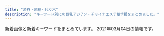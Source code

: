 ```yaml
---
title: "渋谷・原宿・代々木"
description: "キーワード別にの巨乳アジアン・チャイナエステ嬢情報をまとめました。"
---
```


新着画像と新着キーワードをまとめています。
2021年03月04日の情報です。

<DmmAffiliateIns />
<KeywordTable
  shops={
    [
    {
        "name": "\u68ee\u306e\u9999",
        "keywords": {
            "D": 24,
            "87": 8,
            "83": 4,
            "86": 12,
            "C": 19,
            "85": 4
        },
        "station": "JR\u6e0b\u8c37\u99c5\u6771\u53e3",
        "img_links": [
            "http://kokoronosato.tyo.cm/images/room4.jpg",
            "http://menlog.net/link/menlog8831.jpg",
            "http://kokoronosato.tyo.cm/images/themes/pink/s_link.png",
            "http://kokoronosato.tyo.cm/images/themes/pink/s_staff.png",
            "http://kokoronosato.tyo.cm/images/themes/pink/r3.jpg",
            "http://kokoronosato.tyo.cm/photos/sites/15/2020/08/2020082205444313.jpg",
            "http://kokoronosato.tyo.cm/images/themes/pink/s_ranking.png",
            "http://kokoronosato.tyo.cm/photos/sites/15/2019/07/2019072809470568.jpg",
            "http://kokoronosato.tyo.cm/link/esthelove88-31.jpg",
            "http://kokoronosato.tyo.cm/link/walker88.jpg",
            "http://kokoronosato.tyo.cm/photos/sites/15/2020/08/2020082205444661.jpg",
            "http://kokoronosato.tyo.cm/images/themes/pink/no1.png",
            "http://kokoronosato.tyo.cm/images/themes/pink/no2.png",
            "http://kokoronosato.tyo.cm/link/88x31b.jpg",
            "http://kokoronosato.tyo.cm/photos/sites/15/2019/07/2019072809450776.jpg",
            "http://kokoronosato.tyo.cm/images/room1.jpg",
            "http://kokoronosato.tyo.cm/images/themes/pink/line.png",
            "http://kokoronosato.tyo.cm/images/themes/pink/s_pickup.png",
            "http://kokoronosato.tyo.cm/photos/sites/15/2019/07/2019072809465934.jpg",
            "http://kokoronosato.tyo.cm/photos/sites/15/2020/08/2020082203150030.jpg",
            "http://kokoronosato.tyo.cm/images/themes/pink/s_news.png",
            "http://kokoronosato.tyo.cm/images/room3.jpg",
            "http://kokoronosato.tyo.cm/photos/sites/15/2020/08/2020082203135850.jpg",
            "http://kokoronosato.tyo.cm/link/e0016.jpg",
            "http://kokoronosato.tyo.cm/link/massage-de_88_31.jpg",
            "http://kokoronosato.tyo.cm/images/themes/pink/s_newface.png",
            "http://kokoronosato.tyo.cm/photos/sites/15/2020/08/2020082205443766.jpg",
            "http://kokoronosato.tyo.cm/link/8831.jpg",
            "http://kokoronosato.tyo.cm/photos/sites/15/2019/07/2019072809445954.jpg",
            "http://kokoronosato.tyo.cm/images/room2.jpg",
            "http://kokoronosato.tyo.cm/images/themes/pink/mobile.jpg"
        ],
        "url": "http://kokoronosato.tyo.cm/"
    },
    {
        "url": "http://www.ogon.work/",
        "keywords": {
            "D": 21,
            "E": 7,
            "87": 14,
            "85": 14,
            "86": 13,
            "84": 30,
            "C": 55,
            "83": 14
        },
        "name": "\u9ec4\u91d1\u6d77\u5cb8",
        "station": "JR\u6e0b\u8c37\u99c5\u30cf\u30c1\u516c\u53e3",
        "img_links": [
            "http://www.ogon.work/staff/tina1.jpg",
            "http://www.ogon.work/img/contentsbottom.png",
            "http://www.ogon.work/staff/ayumi2.jpg",
            "http://www.ogon.work/img/bana02.jpg",
            "http://www.ogon.work/img/s/s_qa.png",
            "http://www.ogon.work/staff/yuki2.jpg",
            "http://www.ogon.work/staff/yuki1.jpg",
            "http://www.ogon.work/staff/ayumi1.jpg",
            "http://www.ogon.work/img/icon/new.jpg",
            "http://www.ogon.work/staff/ayumi3.jpg",
            "http://www.ogon.work/img/bana03.jpg",
            "http://www.ogon.work/img/interior.jpg",
            "http://www.ogon.work/staff/hana1.jpg",
            "http://www.ogon.work/staff/sara1.jpg",
            "http://www.ogon.work/staff/momo1.jpg"
        ]
    },
    {
        "url": "http://www.aixin.co.jp/",
        "station": "JR\u6e0b\u8c37\u99c5",
        "keywords": {},
        "name": "\u30a2\u30a4\u30b7\u30f3",
        "img_links": [
            "http://www.aixin.co.jp/images/staff/miharu/miharu.png",
            "http://www.aixin.co.jp/images/map/google.png",
            "http://www.aixin.co.jp/images/staff/ruru2/ruru2.jpg",
            "http://www.aixin.co.jp/images/staff/mika2/2.png",
            "http://www.aixin.co.jp/images/staff/eri/eri.png",
            "http://www.aixin.co.jp/images/staff/ayaka/1.jpg",
            "http://www.aixin.co.jp/images/staff/chiemi/chiemi.jpg",
            "http://www.aixin.co.jp/images/staff/aki/aki.png",
            "http://www.aixin.co.jp/images/wanted/wanted.png",
            "http://www.aixin.co.jp/images/staff/yuzu/yuzu.jpg",
            "http://www.aixin.co.jp/images/staff/mirai/mirai.png",
            "http://www.aixin.co.jp/images/price/long.jpg",
            "http://www.aixin.co.jp/images/top/top.jpg",
            "http://www.aixin.co.jp/images/staff/chiemi/1.jpg",
            "http://www.aixin.co.jp/images/costume/2.png",
            "http://www.aixin.co.jp/images/staff/rara/rara.png",
            "http://www.aixin.co.jp/images/staff/miki/2.jpg",
            "http://www.aixin.co.jp/images/staff/miki/miki.jpg",
            "http://www.aixin.co.jp/images/staff/koko/koko.png",
            "http://www.aixin.co.jp/images/staff/yui2/yui2.png",
            "http://www.aixin.co.jp/images/staff/ruri2/ruri2.png",
            "http://www.aixin.co.jp/images/staff/ayaka/ayaka.jpg",
            "http://www.aixin.co.jp/images/staff/haruka2/haruka2.png",
            "http://www.aixin.co.jp/images/staff/mika2/1.png",
            "http://www.aixin.co.jp/images/staff/mika2/mika2.png",
            "http://www.aixin.co.jp/images/costume/1.png",
            "http://www.aixin.co.jp/images/staff/ran/ran.png",
            "http://www.aixin.co.jp/images/price/aroma.jpg",
            "http://www.aixin.co.jp/images/staff/miya/miya.jpg",
            "http://www.aixin.co.jp/images/costume/7.png",
            "http://www.aixin.co.jp/images/staff/yuzu/2.jpg",
            "http://www.aixin.co.jp/images/price/tokusen.jpg",
            "http://www.aixin.co.jp/images/costume/3.png",
            "http://www.aixin.co.jp/images/price/hirou.jpg",
            "http://www.aixin.co.jp/images/costume/6.png",
            "http://www.aixin.co.jp/images/costume/4.png",
            "http://www.aixin.co.jp/images/staff/akane/akane.png",
            "http://www.aixin.co.jp/images/staff/mimi2/mimi2.png",
            "http://www.aixin.co.jp/images/top_pic/top2.jpg"
        ]
    },
    {
        "name": "\u6953",
        "keywords": {},
        "img_links": [
            "http://www.kaede-es.club/images/nav/nav-sys.jpg",
            "http://www.kaede-es.club/css/2.jpeg",
            "http://www.kaede-es.club/images/t-off-ico.jpg",
            "http://www.kaede-es.club/images/shop/DSC_0998-199x300.jpg",
            "http://www.kaede-es.club/images/staff/2/miki.jpg",
            "http://www.kaede-es.club/images/index-tiba_09.jpg",
            "http://www.kaede-es.club/psd/off2-1.jpg",
            "http://www.kaede-es.club/images/nav/nav-job.jpg",
            "http://www.kaede-es.club/images/index-tiba_04.jpg",
            "http://www.kaede-es.club/images/20200928173241.png",
            "http://www.kaede-es.club/images/index-tiba_13.jpg",
            "http://www.kaede-es.club/images/staff/miki.jpg",
            "http://www.kaede-es.club/images/index-tiba_10.jpg",
            "http://www.kaede-es.club/images/staff/2/7.jpg",
            "http://www.kaede-es.club/images/shop/DSC_0086-300x199.jpg",
            "http://www.kaede-es.club/images/nav/nav-staff.jpg",
            "http://www.kaede-es.club/images/staff/2/momo.jpg",
            "http://www.kaede-es.club/images/staff/neinei2.jpg",
            "http://www.kaede-es.club/images/index-tiba_02.jpg",
            "http://www.kaede-es.club/images/shop/DSC_0087-221x300.jpg",
            "http://www.kaede-es.club/images/staff/2/nana.jpg",
            "http://www.kaede-es.club/images/staff/4/sati.jpg",
            "http://www.kaede-es.club/psd/off32.jpg",
            "http://www.kaede-es.club/images/staff/4/yuyu2.jpg",
            "http://www.kaede-es.club/images/staff/6.jpg"
        ],
        "url": "http://www.kaede-es.club/",
        "station": "JR\u4ee3\u3005\u6728\u99c5"
    },
    {
        "keywords": {
            "E": 2,
            "86": 3,
            "88": 5,
            "C": 17,
            "85": 4,
            "F": 1,
            "D": 4,
            "87": 5
        },
        "img_links": [
            "http://awaawa-fairy.work/img/sta18.png",
            "http://awaawa-fairy.work/img/sta22.png",
            "http://awaawa-fairy.work/img/sta28.png",
            "http://awaawa-fairy.work/sp/img/line.jpg",
            "http://awaawa-fairy.work/sp/img/t-o.jpg",
            "http://awaawa-fairy.work/img/st4.png",
            "http://awaawa-fairy.work/sp/img/sta27.png",
            "http://awaawa-fairy.work/sp/img/p-26.png",
            "http://awaawa-fairy.work/sp/img/pc.jpg",
            "http://awaawa-fairy.work/img/st18.png",
            "http://awaawa-fairy.work/img/st26.png",
            "http://awaawa-fairy.work/sp/img/sta18.png",
            "http://awaawa-fairy.work/sp/img/p-15.png",
            "http://awaawa-fairy.work/img/sta29.png",
            "http://awaawa-fairy.work/sp/img/t-s.jpg",
            "http://awaawa-fairy.work/sp/img/sta22.png",
            "http://awaawa-fairy.work/img/st22.png",
            "http://awaawa-fairy.work/img/bottom.png",
            "http://awaawa-fairy.work/sp/img/tel.jpg",
            "http://awaawa-fairy.work/img/sta17.png",
            "http://awaawa-fairy.work/sp/img/info.jpg",
            "http://awaawa-fairy.work/img/st17.png",
            "http://awaawa-fairy.work/img/st017.png",
            "http://awaawa-fairy.work/img/sta15.png",
            "http://awaawa-fairy.work/img/st29.png",
            "http://awaawa-fairy.work/img/st018.png",
            "http://awaawa-fairy.work/sp/img/sta15.png",
            "http://awaawa-fairy.work/img/mo.png",
            "http://awaawa-fairy.work/sp/img/mv.jpg",
            "http://awaawa-fairy.work/sp/img/t-r.jpg",
            "http://awaawa-fairy.work/img/st15.png",
            "http://awaawa-fairy.work/sp/img/sta29.png",
            "http://awaawa-fairy.work/img/head.png",
            "http://awaawa-fairy.work/img/sta27.png",
            "http://awaawa-fairy.work/img/st27.png",
            "http://awaawa-fairy.work/sp/img/tit.jpg",
            "http://awaawa-fairy.work/sp/img/t-a.jpg",
            "http://awaawa-fairy.work/sp/img/p-27.png",
            "http://awaawa-fairy.work/img/sta26.png",
            "http://awaawa-fairy.work/sp/img/sta17.png",
            "http://awaawa-fairy.work/sp/img/t-t.jpg",
            "http://awaawa-fairy.work/sp/img/time.jpg",
            "http://awaawa-fairy.work/sp/img/sys.jpg",
            "http://awaawa-fairy.work/sp/img/botton.jpg",
            "http://awaawa-fairy.work/sp/img/add.jpg",
            "http://awaawa-fairy.work/sp/img/sta26.png",
            "http://awaawa-fairy.work/sp/img/sta28.png",
            "http://awaawa-fairy.work/img/nos.png",
            "http://awaawa-fairy.work/sp/img/pic.jpg",
            "http://awaawa-fairy.work/img/st28.png",
            "http://awaawa-fairy.work/sp/img/p-29.png"
        ],
        "station": "JR\u6e0b\u8c37\u99c5\u897f\u53e3",
        "name": "\u6ce1\u6ce1\u30d5\u30a7\u30a2\u30ea\u30fc",
        "url": "http://awaawa-fairy.work/"
    },
    {
        "keywords": {
            "E": 4,
            "C": 2,
            "D": 8,
            "86": 6,
            "87": 6,
            "88": 2
        },
        "url": "http://angel.est.cm/",
        "name": "Angel",
        "img_links": [
            "http://angel.est.cm/photos/sites/23/2019/05/2019051010094748.jpg",
            "http://angel.est.cm/photos/sites/23/2019/05/2019051010094757.jpg",
            "http://angel.est.cm/img/r2.jpg",
            "http://angel.est.cm/photos/sites/23/2019/11/2019110102361631.jpg",
            "http://angel.est.cm/photos/sites/23/2018/10/2018100318475591.jpg",
            "http://angel.est.cm/photos/sites/23/2016/08/staff2.jpg",
            "http://angel.est.cm/img/r4.jpg",
            "http://angel.est.cm/img/footer.png",
            "http://angel.est.cm/img/r1.jpg",
            "http://angel.est.cm/img/r3.jpg",
            "http://angel.est.cm/photos/sites/23/2019/05/2019051010094797.jpg",
            "http://angel.est.cm/img/top.png",
            "http://angel.est.cm/photos/sites/23/2019/05/2019051010094759.jpg"
        ],
        "station": "JR\u6e0b\u8c37\u99c5\u5bae\u76ca\u5742\u53e3"
    },
    {
        "img_links": [
            "http://www.sarara-es.xyz/images/shop/shop01.jpg",
            "http://www.sarara-es.xyz/images/bj2.jpg",
            "http://www.sarara-es.xyz/images/r4.jpg",
            "http://www.sarara-es.xyz/files/005.jpg",
            "http://www.sarara-es.xyz/images/r1.jpg",
            "http://www.sarara-es.xyz/files/004.jpg",
            "http://www.sarara-es.xyz/images/face.png",
            "http://www.sarara-es.xyz/images/r2.jpg",
            "http://www.sarara-es.xyz/images/end.png",
            "http://www.sarara-es.xyz/images/pick.png",
            "http://www.sarara-es.xyz/images/news.png",
            "http://www.sarara-es.xyz/files/001.jpg",
            "http://www.sarara-es.xyz/images/top.png",
            "http://www.sarara-es.xyz/images/shop/shop04.jpg",
            "http://www.sarara-es.xyz/images/s_link.png",
            "http://www.sarara-es.xyz/images/s_staff.png",
            "http://www.sarara-es.xyz/files/003.jpg",
            "http://www.sarara-es.xyz/images/shop/shop02.jpg",
            "http://www.sarara-es.xyz/files/002.jpg",
            "http://www.sarara-es.xyz/files/006.jpg",
            "http://www.sarara-es.xyz/images/shop/shop03.jpg",
            "http://www.sarara-es.xyz/images/r5.jpg"
        ],
        "name": "Honey",
        "keywords": {
            "85": 3,
            "87": 1,
            "86": 2,
            "D": 3,
            "C": 3
        },
        "station": "JR\u6e0b\u8c37\u99c5\u30cf\u30c1\u516c\u53e3",
        "url": "http://www.sarara-es.xyz"
    },
    {
        "station": "JR\u6e0b\u8c37\u99c5\u30cf\u30c1\u516c\u53e3",
        "img_links": [
            "http://www.e-god.work/img/koko2.jpg",
            "http://www.e-god.work/images/ais.jpg",
            "http://www.e-god.work/images/head.jpg",
            "http://www.e-god.work/images/info.jpg",
            "http://www.e-god.work/img/zb.jpg",
            "http://www.e-god.work/images/sys1.jpg",
            "http://www.e-god.work/images/interior_t.jpg",
            "http://www.e-god.work/images/1.jpg",
            "http://www.e-god.work/images/2.jpg",
            "http://www.e-god.work/images/sys2.jpg",
            "http://www.e-god.work/images/int1.jpg",
            "http://www.e-god.work/images/4.jpg",
            "http://www.e-god.work/images/tel.jpg",
            "http://www.e-god.work/images/staff_t.jpg",
            "http://www.e-god.work/images/line.png",
            "http://www.e-god.work/images/mobile.jpg",
            "http://www.e-god.work/img/yuki1.jpg",
            "http://www.e-god.work/images/news.jpg",
            "http://www.e-god.work/img/eri1.jpg",
            "http://www.e-god.work/images/int2.jpg",
            "http://www.e-god.work/img/koko1.jpg"
        ],
        "url": "http://www.e-god.work/",
        "name": "\u30b9\u30ef\u30f3",
        "keywords": {}
    }
]
}
/>
<DmmAffiliateScript />
